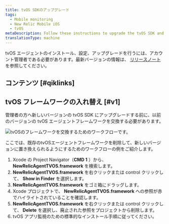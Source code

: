 ```yaml
---
title: tvOS SDKのアップグレード
tags:
  - Mobile monitoring
  - New Relic Mobile iOS
  - tvOS
metaDescription: Follow these instructions to upgrade the tvOS SDK and get the latest in mobile monitoring functionality
translationType: machine
---
```


tvOS エージェントのインストール、設定、アップグレードを行うには、アカウント管理者である必要があります。最新バージョンの情報は、 [リリースノート](/docs/releases/ios) を参照してください。

## コンテンツ [#qiklinks]

## tvOS フレームワークの入れ替え [#v1]

管理者の方へ新しいバージョンの tvOS SDK にアップグレードする前に、以前のバージョンの tvOS エージェントフレームワークを交換する必要があります。

![tvOSのフレームワークを交換するためのワークフローです。](src/images/Mobile_tvOS_replace-framework_1.png 'Mobile_tvOS_replace-framework.png')

<figcaption>
  ここでは、既存のtvOSエージェントフレームワークを削除して、新しいバージョンに置き換えられるようにするためのワークフローの例をご紹介します。
</figcaption>

1. Xcode の Project Navigator（**CMD 1** ）から、 **NewRelicAgentTVOS.framework** を検索します。
2. **NewRelicAgentTVOS.framework** を右クリックまたは control クリックして、 **Show in Finder** を選択します。
3. **NewRelicAgentTVOS.framework** をゴミ箱にドラッグします。
4. Xcode プロジェクトで、 **NewRelicAgentTVOS.framework** への参照が赤でハイライトされていることを確認します。
5. **NewRelicAgentTVOS.framework** を右クリックまたは control クリックして、 **Delete** を選択し、廃止された参照をプロジェクトから削除します。
6. tvOS アプリ監視のための標準的なインストール手順に従ってください。

